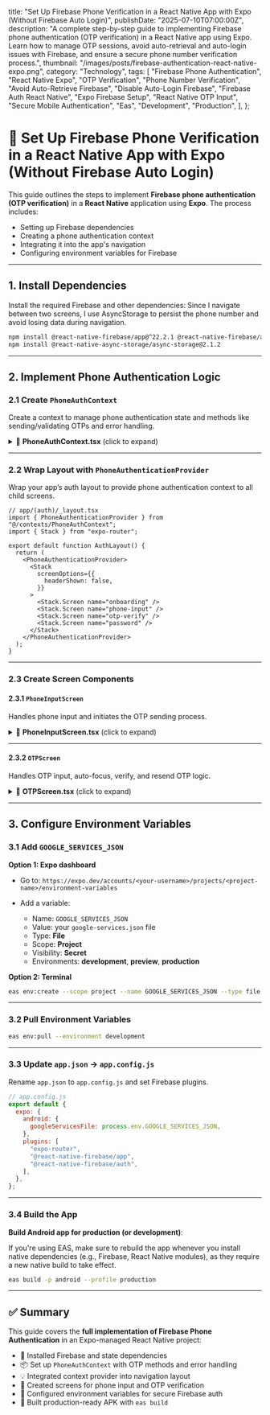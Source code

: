   title:
    "Set Up Firebase Phone Verification in a React Native App with Expo (Without Firebase Auto Login)",
  publishDate: "2025-07-10T07:00:00Z",
  description:
    "A complete step-by-step guide to implementing Firebase phone authentication (OTP verification) in a React Native app using Expo. Learn how to manage OTP sessions, avoid auto-retrieval and auto-login issues with Firebase, and ensure a secure phone number verification process.",
  thumbnail: "/images/posts/firebase-authentication-react-native-expo.png",
  category: "Technology",
  tags: [
    "Firebase Phone Authentication",
    "React Native Expo",
    "OTP Verification",
    "Phone Number Verification",
    "Avoid Auto-Retrieve Firebase",
    "Disable Auto-Login Firebase",
    "Firebase Auth React Native",
    "Expo Firebase Setup",
    "React Native OTP Input",
    "Secure Mobile Authentication",
    "Eas",
    "Development",
    "Production",
  ],
};

# 📱 Set Up Firebase Phone Verification in a React Native App with Expo (Without Firebase Auto Login)

This guide outlines the steps to implement **Firebase phone authentication (OTP verification)** in a **React Native** application using **Expo**. The process includes:

- Setting up Firebase dependencies
- Creating a phone authentication context
- Integrating it into the app's navigation
- Configuring environment variables for Firebase

---

## 1. Install Dependencies

Install the required Firebase and other dependencies:
Since I navigate between two screens, I use AsyncStorage to persist the phone number and avoid losing data during navigation.

```bash
npm install @react-native-firebase/app@^22.2.1 @react-native-firebase/auth@^22.2.1
npm install @react-native-async-storage/async-storage@2.1.2
```

---

## 2. Implement Phone Authentication Logic

### 2.1 Create `PhoneAuthContext`

Create a context to manage phone authentication state and methods like sending/validating OTPs and error handling.

<details>
<summary>📄 <strong>PhoneAuthContext.tsx</strong> (click to expand)</summary>

```tsx
// PhoneAuthContext.tsx
import { storageKeys } from "@/constants/storage";
import { strings } from "@/constants/strings";
import {
  getStorageItem,
  removeStorageItem,
  setStorageItem,
} from "@/services/storage";
import { formatPhoneNumber } from "@/utils/phone";
import { showErrorToast, showSuccessToast } from "@/utils/toast";
import {
  deleteUser,
  getAuth,
  PhoneAuthProvider,
  signInWithCredential,
  signOut,
  verifyPhoneNumber,
} from "@react-native-firebase/auth";
import React, { createContext, ReactNode, useContext, useState } from "react";

interface PhoneAuthContextType {
  // State
  isLoading: boolean;
  error: string | null;
  phoneNumber: string;

  // Methods
  sendOTP: (phoneNumber: string) => Promise<boolean>;
  verifyOTP: (
    otp: string
  ) => Promise<{ verified: boolean; phoneNumber?: string }>;
  resendOTP: () => Promise<boolean>;
  clearOTPSession: () => void;
  clearError: () => void;
}

const PhoneAuthContext = createContext<PhoneAuthContextType | undefined>(
  undefined
);

interface PhoneAuthenticationProps {
  children: ReactNode;
}

export const PhoneAuthenticationProvider: React.FC<
  PhoneAuthenticationProps
> = ({ children }) => {
  const [isLoading, setIsLoading] = useState(false);
  const [error, setError] = useState<string | null>(null);
  const [phoneNumber, setPhoneNumber] = useState("");

  // Handle common firebase auth error
  const handleAuthError = (error: any) => {
    let errorMessage = "";

    switch (error.code) {
      case "auth/invalid-phone-number":
        errorMessage = strings.alertAuthInvalidPhoneNumber;
        break;
      case "auth/too-many-requests":
        errorMessage = strings.tooManyRequests;
        break;
      case "auth/invalid-verification-code":
        errorMessage = strings.invalidOtp;
        break;
      case "auth/code-expired":
        errorMessage = strings.otpExpired;
        removeStorageItem(storageKeys.activeOTPSession);
        break;
      case "auth/missing-verification-code":
        errorMessage = strings.enterValidOtp;
        break;
      case "auth/session-expired":
        errorMessage = strings.otpExpired;
        removeStorageItem(storageKeys.activeOTPSession);
        break;
      default:
        errorMessage = error.message || strings.genericError;
    }

    showErrorToast(errorMessage);
    setError(errorMessage);
  };

  const sendOTP = async (phoneNumber: string): Promise<boolean> => {
    setIsLoading(true);
    setError(null);

    try {
      // Accepts phoneNumber in any format; so must format to include country code (e.g., +84 for Vietnam)
      const formattedPhone = formatPhoneNumber(phoneNumber);

      const auth = getAuth();

      // Ensure a clean session by signing out any current user
      if (auth.currentUser) {
        await signOut(auth);
      }

      // Clear any previous verification data
      removeStorageItem(storageKeys.verificationId);
      removeStorageItem(storageKeys.activeOTPSession);

      // Send OTP using verifyPhoneNumber to avoid auto-retrieval and ensure manual code entry
      const confirmationResult = await verifyPhoneNumber(
        auth,
        formattedPhone,
        60
      );

      if (!confirmationResult) {
        showErrorToast(strings.alertAuthInvalidPhoneNumber);
        setIsLoading(false);
        return false;
      }

      // Extract verification ID from confirmation result
      const verificationId = confirmationResult.verificationId;

      if (!verificationId) {
        throw new Error(strings.errorSendOTP);
      }

      // Store verification data
      setStorageItem(storageKeys.verificationId, verificationId);
      setPhoneNumber(formattedPhone);
      setStorageItem(storageKeys.activeOTPSession, "true");

      setIsLoading(false);
      showSuccessToast(strings.otpSent);
      return true;
    } catch (error: any) {
      handleAuthError(error);
      setIsLoading(false);
      return false;
    }
  };

  const verifyOTP = async (
    otp: string
  ): Promise<{ verified: boolean; phoneNumber?: string }> => {
    // Get verificationId from storage and check if exits
    const verificationId = await getStorageItem(storageKeys.verificationId);

    if (!verificationId) {
      showErrorToast(strings.noOtpSession);
      return { verified: false };
    }

    setIsLoading(true);
    setError(null);

    try {
      // Create phone credential using verification ID and OTP
      const phoneCredential = PhoneAuthProvider.credential(verificationId, otp);

      // Sign in with the credential to verify it
      const auth = getAuth();
      const result = await signInWithCredential(auth, phoneCredential);

      if (result && result.user) {
        // Store the verified phone number
        const verifiedPhoneNumber = result.user.phoneNumber || phoneNumber;

        // Immediately delete the user since we only want to verify the phone number
        await deleteUser(result.user);

        // Clear OTP session
        removeStorageItem(storageKeys.verificationId);
        removeStorageItem(storageKeys.activeOTPSession);

        setIsLoading(false);
        showSuccessToast(strings.otpVerified);

        return {
          verified: true,
          phoneNumber: verifiedPhoneNumber,
        };
      }

      setIsLoading(false);
      return { verified: false };
    } catch (error: any) {
      handleAuthError(error);
      setIsLoading(false);
      return { verified: false };
    }
  };

  const resendOTP = async (): Promise<boolean> => {
    if (!phoneNumber) {
      showErrorToast(strings.noPhoneNumber);
      return false;
    }

    return await sendOTP(phoneNumber);
  };

  const clearOTPSession = () => {
    removeStorageItem(storageKeys.verificationId);
    removeStorageItem(storageKeys.activeOTPSession);
    setPhoneNumber("");
    setError(null);
  };

  const clearError = () => {
    setError(null);
  };

  const value: PhoneAuthContextType = {
    isLoading,
    error,
    phoneNumber,
    sendOTP,
    verifyOTP,
    resendOTP,
    clearOTPSession,
    clearError,
  };

  return (
    <PhoneAuthContext.Provider value={value}>
      {children}
    </PhoneAuthContext.Provider>
  );
};

export const usePhoneAuth = (): PhoneAuthContextType => {
  const context = useContext(PhoneAuthContext);
  if (!context) {
    throw new Error("usePhoneAuth must be used within a PhoneAuthProvider");
  }
  return context;
};
```

</details>

---

### 2.2 Wrap Layout with `PhoneAuthenticationProvider`

Wrap your app’s auth layout to provide phone authentication context to all child screens.

```tsx
// app/(auth)/_layout.tsx
import { PhoneAuthenticationProvider } from "@/contexts/PhoneAuthContext";
import { Stack } from "expo-router";

export default function AuthLayout() {
  return (
    <PhoneAuthenticationProvider>
      <Stack
        screenOptions={{
          headerShown: false,
        }}
      >
        <Stack.Screen name="onboarding" />
        <Stack.Screen name="phone-input" />
        <Stack.Screen name="otp-verify" />
        <Stack.Screen name="password" />
      </Stack>
    </PhoneAuthenticationProvider>
  );
}
```

---

### 2.3 Create Screen Components

#### 2.3.1 `PhoneInputScreen`

Handles phone input and initiates the OTP sending process.

<details>
<summary>📄 <strong>PhoneInputScreen.tsx</strong> (click to expand)</summary>

```tsx
// PhoneInputScreen.tsx
export default function PhoneInputScreen() {
  const router = useRouter();
  const { setPhoneNumber } = useAuthSession();
  const [phone, setPhone] = useState("");
  const { sendOTP, isLoading: loading, clearError } = usePhoneAuth();

  useEffect(() => {
    clearError();
  }, []);

  const handleContinue = async () => {
    if (!phone.trim()) {
      showErrorToast(strings.alertMissingPhoneNumber);
      return;
    }

    if (!validatePhoneNumber(phone)) {
      showErrorToast(strings.alertInvalidPhoneNumber);
      return;
    }

    const success = await sendOTP(phone);
    if (success) {
      setPhoneNumber(phone);
      router.push("/(auth)/otp-verify");
    }
  };

  return (
    <ThemedView color="background" className="flex-1 px-6 justify-center">
      <ThemedView className="mb-8">
        <ThemedText type="title" className="text-center mb-4">
          {strings.phoneInputTitle}
        </ThemedText>
        <ThemedText color="muted-foreground" className="text-center">
          {strings.phoneInputSubtitle}
        </ThemedText>
      </ThemedView>

      <ThemedView className="mb-8">
        <ThemedText type="defaultSemiBold" className="mb-2">
          {strings.phoneInputLabel}
        </ThemedText>
        <ThemedTextInput
          placeholder={strings.phoneInputPlaceholder}
          value={phone}
          onChangeText={setPhone}
          keyboardType="phone-pad"
          autoComplete="tel"
        />
      </ThemedView>

      <ThemedView className="space-y-4">
        <ThemedButton
          title={strings.phoneInputButtonContinue}
          onPress={handleContinue}
          loading={loading}
          size="lg"
        />
      </ThemedView>
    </ThemedView>
  );
}
```

</details>

---

#### 2.3.2 `OTPScreen`

Handles OTP input, auto-focus, verify, and resend OTP logic.

<details>
<summary>📄 <strong>OTPScreen.tsx</strong> (click to expand)</summary>

```tsx
// OTPScreen.tsx
import GoBackButton from "@/components/base/GoBackButton";
import { ThemedButton } from "@/components/base/ThemedButton";
import { ThemedText } from "@/components/base/ThemedText";
import { ThemedView } from "@/components/base/ThemedView";
import { storageKeys } from "@/constants/storage";
import { strings } from "@/constants/strings";
import { usePhoneAuth } from "@/contexts/PhoneAuthContext";
import { getStorageItem } from "@/services/storage";
import { useAuthSession } from "@/stores/auth";
import { showErrorToast } from "@/utils/toast";
import { useRouter } from "expo-router";
import { useEffect, useRef, useState } from "react";
import { TextInput } from "react-native";

export default function OTPScreen() {
  const router = useRouter();
  const { phoneNumber } = useAuthSession();
  const [otp, setOtp] = useState(["", "", "", "", "", ""]);
  const [resendTimer, setResendTimer] = useState(60);
  const [isVerifying, setIsVerifying] = useState(false);
  const inputRefs = useRef<(TextInput | null)[]>([]);
  const {
    verifyOTP,
    resendOTP,
    isLoading: loading,
    clearError,
  } = usePhoneAuth();

  useEffect(() => {
    const timer = setInterval(() => {
      setResendTimer((prev) => (prev > 0 ? prev - 1 : 0));
    }, 1000);

    return () => clearInterval(timer);
  }, []);

  useEffect(() => {
    clearError();
  }, []);

  // Redirect to screen input phone number if no active OTP session
  useEffect(() => {
    async function checkOTPSession() {
      const activeOTPSession = await getStorageItem(
        storageKeys.activeOTPSession
      );

      const checkSession = activeOTPSession === "true";
      if (!checkSession) {
        router.push("/(auth)/phone-input");
      }
    }
    checkOTPSession();
  }, [router]);

  const handleOtpChange = (value: string, index: number) => {
    if (value.length > 1) return;

    const newOtp = [...otp];
    newOtp[index] = value;
    setOtp(newOtp);

    // Auto-focus next input
    if (value && index < 5) {
      inputRefs.current[index + 1]?.focus();
    }
  };

  const handleKeyPress = (key: string, index: number) => {
    if (key === "Backspace" && !otp[index] && index > 0) {
      inputRefs.current[index - 1]?.focus();
    }
  };

  const handleVerify = async () => {
    if (isVerifying) return; // Prevent multiple simultaneous verifications

    const otpString = otp.join("");
    if (otpString.length !== 6) {
      showErrorToast(strings.enterValidOtp);
      return;
    }

    setIsVerifying(true);

    try {
      const { verified } = await verifyOTP(otpString);

      if (verified) {
        router.push("/(auth)/password");
      }
    } catch (error) {
      showErrorToast(strings.genericError);
    } finally {
      setIsVerifying(false);
    }
  };

  const handleResend = async () => {
    if (resendTimer > 0) return;

    const success = await resendOTP();
    if (success) {
      setResendTimer(60);
      setOtp(["", "", "", "", "", ""]);
      setIsVerifying(false);
      inputRefs.current[0]?.focus();
    }
  };

  const handlePaste = (pastedText: string) => {
    const cleanedText = pastedText.replace(/\D/g, ""); // Remove non-digits
    if (cleanedText.length === 6) {
      const otpArray = cleanedText.split("");
      setOtp(otpArray);
      return true;
    }
    return false;
  };

  return (
    <ThemedView color="background" className="flex-1 px-6 justify-center">
      <GoBackButton />
      <ThemedView className="mb-8">
        <ThemedText type="title" className="text-center mb-4">
          {strings.otpTitle}
        </ThemedText>
        <ThemedText color="muted-foreground" className="text-center">
          {strings.otpSubtitle} {phoneNumber}
        </ThemedText>
      </ThemedView>

      <ThemedView className="mb-8">
        <ThemedText type="defaultSemiBold" className="mb-4 text-center">
          {strings.otpInputLabel}
        </ThemedText>

        <ThemedView className="flex-row justify-center space-x-3 gap-3">
          {otp.map((digit, index) => (
            <TextInput
              key={index}
              ref={(ref) => {
                inputRefs.current[index] = ref;
              }}
              className="w-12 border border-border rounded-lg text-center text-lg font-semibold text-foreground"
              value={digit}
              onChangeText={(value) => {
                if (value.length > 1) {
                  if (handlePaste(value)) {
                    return;
                  }
                }
                handleOtpChange(value, index);
              }}
              onKeyPress={({ nativeEvent }) =>
                handleKeyPress(nativeEvent.key, index)
              }
              keyboardType="numeric"
              maxLength={1}
              selectTextOnFocus
            />
          ))}
        </ThemedView>
      </ThemedView>

      <ThemedView className="gap-3">
        <ThemedButton
          title={strings.otpContinue}
          onPress={handleVerify}
          loading={loading || isVerifying}
          size="lg"
        />

        <ThemedView className="flex-row justify-between items-center">
          <ThemedText color="muted-foreground">
            {strings.noReceivedOtp}
          </ThemedText>
          <ThemedButton
            title={
              resendTimer > 0
                ? `${strings.otpResendIn} ${resendTimer}s`
                : strings.otpResend
            }
            variant="outline"
            onPress={handleResend}
            disabled={resendTimer > 0}
            className="p-0 bg-transparent border-0"
          />
        </ThemedView>
      </ThemedView>
    </ThemedView>
  );
}
```

</details>

---

## 3. Configure Environment Variables

### 3.1 Add `GOOGLE_SERVICES_JSON`

**Option 1: Expo dashboard**

- Go to:
  `https://expo.dev/accounts/<your-username>/projects/<project-name>/environment-variables`
- Add a variable:

  - Name: `GOOGLE_SERVICES_JSON`
  - Value: your `google-services.json` file
  - Type: **File**
  - Scope: **Project**
  - Visibility: **Secret**
  - Environments: **development**, **preview**, **production**

**Option 2: Terminal**

```bash
eas env:create --scope project --name GOOGLE_SERVICES_JSON --type file --value ./google-services.json
```

---

### 3.2 Pull Environment Variables

```bash
eas env:pull --environment development
```

---

### 3.3 Update `app.json` → `app.config.js`

Rename `app.json` to `app.config.js` and set Firebase plugins.

```js
// app.config.js
export default {
  expo: {
    android: {
      googleServicesFile: process.env.GOOGLE_SERVICES_JSON,
    },
    plugins: [
      "expo-router",
      "@react-native-firebase/app",
      "@react-native-firebase/auth",
    ],
  },
};
```

---

### 3.4 Build the App

**Build Android app for production (or development)**:

If you're using EAS, make sure to rebuild the app whenever you install native dependencies (e.g., Firebase, React Native modules), as they require a new native build to take effect.

```bash
eas build -p android --profile production
```

---

## ✅ Summary

This guide covers the **full implementation of Firebase Phone Authentication** in an Expo-managed React Native project:

- 🔧 Installed Firebase and state dependencies
- 📦 Set up `PhoneAuthContext` with OTP methods and error handling
- 💡 Integrated context provider into navigation layout
- 📱 Created screens for phone input and OTP verification
- 🔐 Configured environment variables for secure Firebase auth
- 🚀 Built production-ready APK with `eas build`
